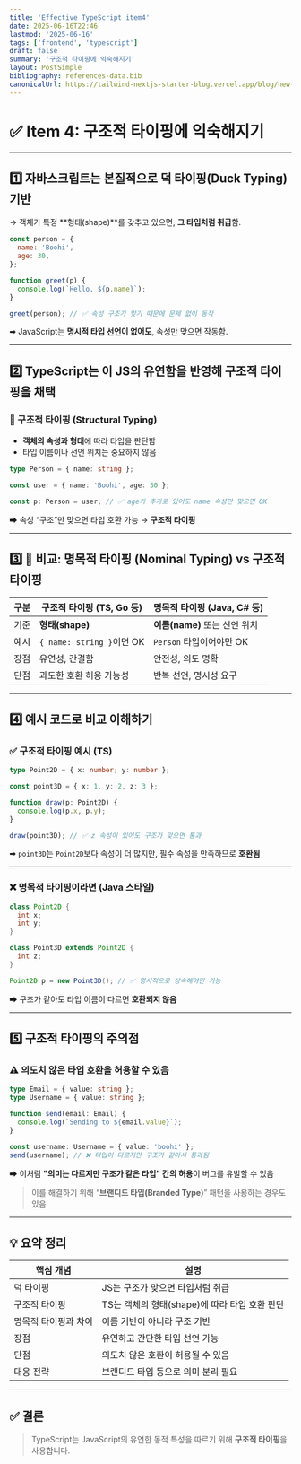 ```yaml
---
title: 'Effective TypeScript item4'
date: 2025-06-16T22:46
lastmod: '2025-06-16'
tags: ['frontend', 'typescript']
draft: false
summary: '구조적 타이핑에 익숙해지기'
layout: PostSimple
bibliography: references-data.bib
canonicalUrl: https://tailwind-nextjs-starter-blog.vercel.app/blog/new-features-in-v1/
---
```


# ✅ Item 4: 구조적 타이핑에 익숙해지기

---

## 1️⃣ 자바스크립트는 본질적으로 **덕 타이핑(Duck Typing)** 기반

→ 객체가 특정 **형태(shape)**를 갖추고 있으면, **그 타입처럼 취급**함.

```js
const person = {
  name: 'Boohi',
  age: 30,
};

function greet(p) {
  console.log(`Hello, ${p.name}`);
}

greet(person); // ✅ 속성 구조가 맞기 때문에 문제 없이 동작
```

➡ JavaScript는 **명시적 타입 선언이 없어도**, 속성만 맞으면 작동함.

---

## 2️⃣ TypeScript는 이 JS의 유연함을 반영해 **구조적 타이핑**을 채택

### 🔸 구조적 타이핑 (Structural Typing)

- **객체의 속성과 형태**에 따라 타입을 판단함
- 타입 이름이나 선언 위치는 중요하지 않음

```ts
type Person = { name: string };

const user = { name: 'Boohi', age: 30 };

const p: Person = user; // ✅ age가 추가로 있어도 name 속성만 맞으면 OK
```

➡ 속성 “구조”만 맞으면 타입 호환 가능 → **구조적 타이핑**

---

## 3️⃣ 🔁 비교: 명목적 타이핑 (Nominal Typing) vs 구조적 타이핑

| 구분 | 구조적 타이핑 (TS, Go 등) | 명목적 타이핑 (Java, C# 등)   |
| ---- | ------------------------- | ----------------------------- |
| 기준 | **형태(shape)**           | **이름(name)** 또는 선언 위치 |
| 예시 | `{ name: string }`이면 OK | `Person` 타입이어야만 OK      |
| 장점 | 유연성, 간결함            | 안전성, 의도 명확             |
| 단점 | 과도한 호환 허용 가능성   | 반복 선언, 명시성 요구        |

---

## 4️⃣ 예시 코드로 비교 이해하기

### ✅ 구조적 타이핑 예시 (TS)

```ts
type Point2D = { x: number; y: number };

const point3D = { x: 1, y: 2, z: 3 };

function draw(p: Point2D) {
  console.log(p.x, p.y);
}

draw(point3D); // ✅ z 속성이 있어도 구조가 맞으면 통과
```

➡ `point3D`는 `Point2D`보다 속성이 더 많지만, 필수 속성을 만족하므로 **호환됨**

---

### ❌ 명목적 타이핑이라면 (Java 스타일)

```java
class Point2D {
  int x;
  int y;
}

class Point3D extends Point2D {
  int z;
}

Point2D p = new Point3D(); // ✅ 명시적으로 상속해야만 가능
```

➡ 구조가 같아도 타입 이름이 다르면 **호환되지 않음**

---

## 5️⃣ 구조적 타이핑의 주의점

### ⚠️ 의도치 않은 타입 호환을 허용할 수 있음

```ts
type Email = { value: string };
type Username = { value: string };

function send(email: Email) {
  console.log(`Sending to ${email.value}`);
}

const username: Username = { value: 'boohi' };
send(username); // ❌ 타입이 다르지만 구조가 같아서 통과됨
```

➡ 이처럼 **"의미는 다르지만 구조가 같은 타입" 간의 허용**이 버그를 유발할 수 있음

> 이를 해결하기 위해 “**브랜디드 타입(Branded Type)**” 패턴을 사용하는 경우도 있음

---

## 💡 요약 정리

| 핵심 개념            | 설명                                          |
| -------------------- | --------------------------------------------- |
| 덕 타이핑            | JS는 구조가 맞으면 타입처럼 취급              |
| 구조적 타이핑        | TS는 객체의 형태(shape)에 따라 타입 호환 판단 |
| 명목적 타이핑과 차이 | 이름 기반이 아니라 구조 기반                  |
| 장점                 | 유연하고 간단한 타입 선언 가능                |
| 단점                 | 의도치 않은 호환이 허용될 수 있음             |
| 대응 전략            | 브랜디드 타입 등으로 의미 분리 필요           |

---

## ✅ 결론

> TypeScript는 JavaScript의 유연한 동적 특성을 따르기 위해 **구조적 타이핑**을 사용합니다.
